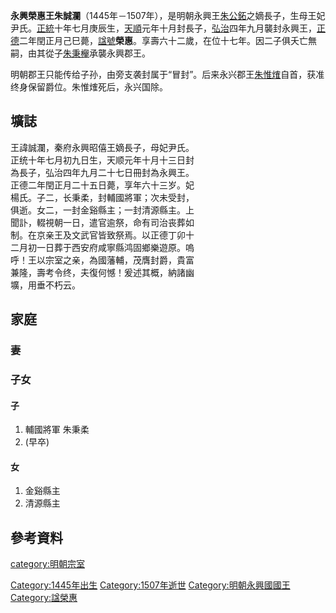{{refimprove|time=2010-08-06T06:42:09+00:00}}
{{不是|朱树德}}
{{東亞男性歷史人物
| 名稱=永興榮惠王朱誠瀾 
| 身份=明朝宗室<br>明朝永興國王
| 姓=朱
| 名=誠瀾
| 字=
| 封爵=[[郡王|郡王]]
| 封號=永興
| 封地=[[西安|西安]]
| 乳名=
| 小字=
| 别號=
| 其他名號=
| 出生年=1445年
| 逝世年=1507年
| 諡號=榮惠
| 墳墓=
| 父親=永興昭僖王[[朱公鉐|朱公鉐]] 
| 生母=
| 元配=
| 繼妃=
| 側室=
| 元配之父=
| 元配之母=
| 繼妃之父=
| 繼妃之母=
| 繼室之母=
| 嫡兄弟=
| 嫡姊妹=
| 庶兄弟=
| 庶姊妹=
| 同胞兄弟=
| 同胞姊妹=
| 異母兄弟=
| 異母姊妹=
| 嫡子=
| 嫡女=
| 庶子=
| 庶女=
| 注釋=
|}}
'''永興榮惠王朱誠瀾'''（1445年－1507年），是明朝永興王[[朱公鉐|朱公鉐]]之嫡長子，生母王妃尹氏。[[正统_(年號)|正統]]十年七月庚辰生，[[天顺_(明朝)|天順]]元年十月封長子，[[弘治_(明朝)|弘治]]四年九月襲封永興王，[[正德_(明朝)|正德]]二年閏正月己巳薨，[[諡號|諡號]]'''榮惠'''。享壽六十二歲，在位十七年。因二子俱夭亡無嗣，由其從子[[朱秉櫸|朱秉櫸]]承襲永興郡王。

明朝郡王只能传给子孙，由旁支袭封属于“冒封”。后来永兴郡王[[朱惟𤌍|朱惟𤌍]]自首，获准终身保留爵位。朱惟𤌍死后，永兴国除。

== 壙誌 ==
<div class="NavFrame" style="text-align: left; width:60%">
{{HideH|大明宗室永興榮惠王壙誌}}

王諱誠瀾，秦府永興昭僖王嫡長子，母妃尹氏。正统十年七月初九日生，天顺元年十月十三日封為長子，弘治四年九月二十七日冊封為永興王。正德二年閏正月二十五日薨，享年六十三岁。妃楊氏。子二，长秉柔，封輔國將軍；次未受封，俱逝。女二，一封金谿縣主；一封清源縣主。上聞訃，輟視朝一日，遣官逾祭，命有司治丧葬如制。在京亲王及文武官皆致祭焉。以正德丁卯十二月初一日葬于西安府咸寧縣鸿固鄉樂遊原。嗚呼！王以宗室之亲，為國藩輔，茂膺封爵，貴富兼隆，壽考令终，夫復何憾！爰述其概，納諸幽壙，用垂不朽云。
{{HideF}}
</div>

== 家庭 ==
=== 妻 ===
=== 子女 ===
==== 子 ====
#輔國將軍 朱秉柔
#(早卒)
==== 女 ====
#金谿縣主
#清源縣主

== 參考資料 ==
{{cite book|title=《明實錄》}}

{{s-start}}
{{s-before|父昭僖王[[朱公鉐|朱公鉐]]}}
{{s-ttl|title=[[明朝藩王列表_(秦王系)#永興國|明永興國國王]]|years=1492年－1507年}}
{{s-aft|after=從子莊定王[[朱秉櫸|朱秉櫸]]}}
{{end}}

[[category:明朝宗室|category:明朝宗室]]
[[Category:1445年出生|Category:1445年出生]]
[[Category:1507年逝世|Category:1507年逝世]]
[[Category:明朝永興國國王|Category:明朝永興國國王]]
[[Category:諡榮惠|Category:諡榮惠]]